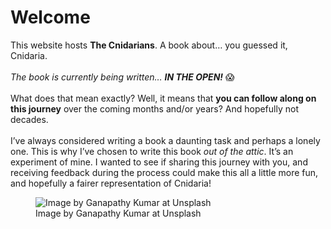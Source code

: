 # Welcome {.unnumbered}

::: {layout-ncol="2"}
This website hosts **The Cnidarians**. A book about... you guessed it, Cnidaria.
<br>
<br>
*The book is currently being written...* ***IN THE OPEN!*** 😱 
<br>
<br>
What does that mean exactly? Well, it means that **you can follow along on this journey** over the coming months and/or years? And hopefully not decades.
<br>
<br>
I've always considered writing a book a daunting task and perhaps a lonely one. This is why I've chosen to write this book *out of the attic*. It's an experiment of mine. I wanted to see if sharing this journey with you, and receiving feedback during the process could make this all a little more fun, and hopefully a fairer representation of Cnidaria!

![Image by Ganapathy Kumar at Unsplash](images/cover.jpg)
:::
